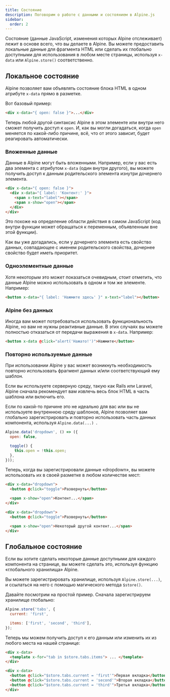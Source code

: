 ```yaml
---
title: Состояние
description: Поговорим о работе с данными и состоянием в Alpine.js
sidebar:
  order: 2
---
```



Состояние (данные JavaScript, изменения которых Alpine отслеживает) лежит в основе всего, что вы делаете в Alpine. Вы можете предоставить локальные данные для фрагмента HTML или сделать их глобально доступными для использования в любом месте страницы, используя `x-data` или `Alpine.store()` соответственно.

## Локальное состояние

Alpine позволяет вам объявлять состояние блока HTML в одном атрибуте `x-data` прямо в разметке.

Вот базовый пример:

```html
<div x-data="{ open: false }">...</div>
```

Теперь любой другой синтаксис Alpine в этом элементе или внутри него сможет получить доступ к `open`. И, как вы могли догадаться, когда `open` меняется по какой-либо причине, всё, что от этого зависит, будет реагировать автоматически.

<LinkCard title="Подробнее об <strong>x-data</strong>" href="/directives/data" />

### Вложенные данные

Данные в Alpine могут быть вложенными. Например, если у вас есть два элемента с атрибутом `x-data` (один внутри другого), вы можете получить доступ к данным родительского элемента изнутри дочернего элемента.

```html
<div x-data="{ open: false }">
  <div x-data="{ label: 'Контент:' }">
    <span x-text="label"></span>
    <span x-show="open"></span>
  </div>
</div>
```

Это похоже на определение области действия в самом JavaScript (код внутри функции может обращаться к переменным, объявленным вне этой функции).

Как вы уже догадались, если у дочернего элемента есть свойство данных, совпадающее с именем родительского свойства, дочернее свойство будет иметь приоритет.

### Одноэлементные данные

Хотя некоторым это может показаться очевидным, стоит отметить, что данные Alpine можно использовать в одном и том же элементе. Например:

```html
<button x-data="{ label: 'Нажмите здесь' }" x-text="label"></button>
```

### Alpine без данных

Иногда вам может потребоваться использовать функциональность Alpine, но вам не нужны реактивные данные. В этих случаях вы можете полностью отказаться от передачи выражения в `x-data`. Например:

```html
<button x-data @click="alert('Нажато!')">Нажмите</button>
```

### Повторно используемые данные

При использовании Alpine у ​​вас может возникнуть необходимость повторно использовать фрагмент данных и/или соответствующий ему шаблон.

Если вы используете серверную среду, такую ​​​​как Rails или Laravel, Alpine сначала рекомендует вам извлечь весь блок HTML в часть шаблона или включить его.

Если по какой-то причине это не идеально для вас или вы не используете внутреннюю среду шаблонов, Alpine позволяет вам глобально зарегистрировать и повторно использовать часть данных компонента, используя `Alpine.data(...) `.

```js
Alpine.data('dropdown', () => ({
  open: false,

  toggle() {
    this.open = !this.open;
  },
}));
```

Теперь, когда вы зарегистрировали данные «dropdown», вы можете использовать их в своей разметке в любом количестве мест:

```html
<div x-data="dropdown">
  <button @click="toggle">Развернуть</button>

  <span x-show="open">Контент...</span>
</div>

<div x-data="dropdown">
  <button @click="toggle">Развернуть</button>

  <span x-show="open">Некоторый другой контент...</span>
</div>
```

<LinkCard title="Подробнее об <strong>Alpine.data()</strong>" href="/globals/alpine-data" />

## Глобальное состояние

Если вы хотите сделать некоторые данные доступными для каждого компонента на странице, вы можете сделать это, используя функцию «глобального хранилища» Alpine.

Вы можете зарегистрировать хранилище, используя `Alpine.store(...)`, и ссылаться на него с помощью магического метода `$store()`.

Давайте посмотрим на простой пример. Сначала зарегистрируем хранилище глобально:

```js
Alpine.store('tabs', {
  current: 'first',

  items: ['first', 'second', 'third'],
});
```

Теперь мы можем получить доступ к его данным или изменить их из любого места на нашей странице:

```html
<div x-data>
  <template x-for="tab in $store.tabs.items"> ... </template>
</div>

<div x-data>
  <button @click="$store.tabs.current = 'first'">Первая вкладка</button>
  <button @click="$store.tabs.current = 'second'">Вторая вкладка</button>
  <button @click="$store.tabs.current = 'third'">Третья вкладка</button>
</div>
```

<LinkCard title="Подробнее об <strong>Alpine.store()</strong>" href="/globals/alpine-store" />
